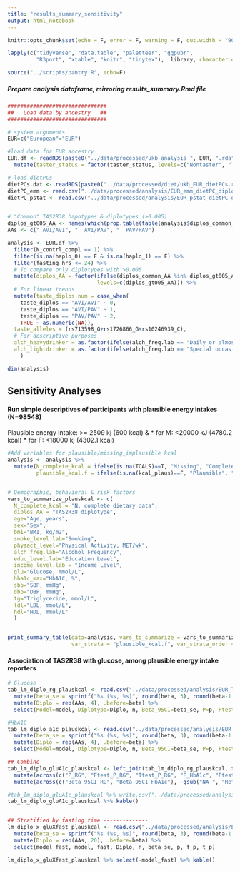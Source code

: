 ```yaml
---
title: "results_summary_sensitivity"
output: html_notebook
---
```



```r
knitr::opts_chunk$set(echo = F, error = F, warning = F, out.width = "90%", out.height = "70%")

lapply(c("tidyverse", "data.table", "paletteer", "ggpubr",
         "R3port", "xtable", "knitr", "tinytex"),  library, character.only = TRUE)

source("../scripts/pantry.R", echo=F)

```


##### Prepare analysis dataframe, mirroring results_summary.Rmd file
```r
###############################
##   Load data by ancestry   ##
###############################

# system arguments
EUR=c("European"="EUR")

#load data for EUR ancestry
EUR.df <- readRDS(paste0("../data/processed/ukb_analysis_", EUR, ".rda")) %>%
  mutate(taster_status = factor(taster_status, levels=c("Nontaster", "Taster","Supertaster", "Other"))) 

# load dietPCs
dietPCs.dat <- readRDS(paste0("../data/processed/diet/ukb_EUR_dietPCs.rda"))
dietPC_emm <- read.csv("../data/processed/analysis/EUR_emm_dietPC_diplos_sexage.csv")
dietPC_pstat <- read.csv("../data/processed/analysis/EUR_pstat_dietPC_diplos_sexage.csv")


# "Common" TAS2R38 hapotypes & diplotypes (>0.005)
diplos_gt005_AA <- names(which(prop.table(table(analysis$diplos_common_AA))>0.005))
AAs <- c(" AVI/AVI", "  AVI/PAV", "  PAV/PAV")

analysis <- EUR.df %>% 
  filter(N_contrl_compl == 1) %>%
  filter(is.na(haplo_0) == F & is.na(haplo_1) == F) %>%
  filter(fasting_hrs <= 24) %>%
  # To compare only diplotypes with >0.005
  mutate(diplos_AA = factor(ifelse(diplos_common_AA %in% diplos_gt005_AA, diplos_common_AA, NA),
                            levels=c(diplos_gt005_AA))) %>%
  # For linear trends
  mutate(taste_diplos.num = case_when(
    taste_diplos == "AVI/AVI" ~ 0,
    taste_diplos == "AVI/PAV" ~ 1,
    taste_diplos == "PAV/PAV" ~ 2,
    TRUE ~ as.numeric(NA)),
  taste_alleles = (rs713598_G+rs1726866_G+rs10246939_C),
  # For descriptive purposes
  alch_heavydrinker = as.factor(ifelse(alch_freq.lab == "Daily or almost daily" | alch_freq.lab == "3-4 per week", 1, 0)),
  alch_lightdrinker = as.factor(ifelse(alch_freq.lab == "Special occasions only" | alch_freq.lab == "Never", 1, 0))
    )

dim(analysis)
```

## Sensitivity Analyses
#### Run simple descriptives of participants with plausible energy intakes (N=98548)

Plausible energy intake: >= 2509 kj (600 kcal) & 
* for M: <20000 kJ (4780.2 kcal) 
* for F: <18000 kj (4302.1 kcal)

```r

#Add variables for plausible/missing_implausible kcal 
analysis <- analysis %>%
  mutate(N_complete_kcal = ifelse(is.na(TCALS)==T, "Missing", "Complete"),
         plausible_kcal.f = ifelse(is.na(kcal_plaus)==F, "Plausible", "Implausible_Missing")) 


# Demographic, behavioral & risk factors
vars_to_summarize_plauskcal <- c(
  N_complete_kcal = "N, complete dietary data", 
  diplos_AA = "TAS2R38 diplotype",
  age="Age, years",
  sex="Sex",
  bmi="BMI, kg/m2",
  smoke_level.lab="Smoking",
  physact_level="Physical Activity, MET/wk",
  alch_freq.lab="Alcohol Frequency",
  educ_level.lab="Education Level",
  income_level.lab = "Income Level",
  glu="Glucose, mmol/L",
  hba1c_max="HbA1C, %",
  sbp="SBP, mmHg",
  dbp="DBP, mmHg",
  tg="Triglyceride, mmol/L",
  ldl="LDL, mmol/L",
  hdl="HDL, mmol/L"
  )


print_summary_table(data=analysis, vars_to_summarize = vars_to_summarize_plauskcal,
                    var_strata = "plausible_kcal.f", var_strata_order = c("Plausible", "Implausible_Missing"))
```


#### Association of TAS2R38 with glucose, among plausible energy intake reporters


```r
# Glucose
tab_lm_diplo_rg_plauskcal <- read.csv("../data/processed/analysis/EUR_lm_diplo_x_rg_plauskcal.csv") %>%
  mutate(beta_se = sprintf("%s (%s, %s)", round(beta, 3), round(beta-1.96*se, 3), round(beta+1.96*se, 3))) %>%
  mutate(Diplo = rep(AAs, 4), .before=beta) %>%
  select(Model=model, Diplotype=Diplo, n, Beta_95CI=beta_se, P=p, Ftest_P=f_p, Ttest_P=t_p) 

#HbA1C
tab_lm_diplo_a1c_plauskcal <- read.csv("../data/processed/analysis/EUR_lm_diplo_x_a1c_plauskcal.csv") %>%
  mutate(beta_se = sprintf("%s (%s, %s)", round(beta, 3), round(beta-1.96*se, 3), round(beta+1.96*se, 3))) %>%
  mutate(Diplo = rep(AAs, 4), .before=beta) %>%
  select(Model=model, Diplotype=Diplo, n, Beta_95CI=beta_se, P=p, Ftest_P=f_p, Ttest_P=t_p) 

## Combine 
tab_lm_diplo_gluA1c_plauskcal <- left_join(tab_lm_diplo_rg_plauskcal, tab_lm_diplo_a1c_plauskcal, by=c("Model", "n", "Diplotype"), suffix = c("_RG", "_HbA1c")) %>%
  mutate(across(c("P_RG", "Ftest_P_RG", "Ttest_P_RG", "P_HbA1c", "Ftest_P_HbA1c", "Ttest_P_HbA1c"), ~round(., digits=3))) %>%
  mutate(across(c("Beta_95CI_RG", "Beta_95CI_HbA1c"), ~gsub("NA ", "Reference", gsub("[(]NA.*", "", .)))) 

#tab_lm_diplo_gluA1c_plauskcal %>% write.csv("../data/processed/analysis/EUR_tab_lm_diplo_x_glucA1c_plauskcal.csv")
tab_lm_diplo_gluA1c_plauskcal %>% kable()


## Stratified by fasting time --------------
lm_diplo_x_gluXfast_plauskcal <- read.csv("../data/processed/analysis/EUR_lm_diplo_x_gluXfast_plauskcal.csv") %>%
  mutate(beta_se = sprintf("%s (%s, %s)", round(beta, 3), round(beta-1.96*se, 3), round(beta+1.96*se, 3))) %>%
  mutate(Diplo = rep(AAs, 20), .before=beta) %>%
  select(model_fast, model, fast, Diplo, n, beta_se, p, f_p, t_p) 

lm_diplo_x_gluXfast_plauskcal %>% select(-model_fast) %>% kable()

```



